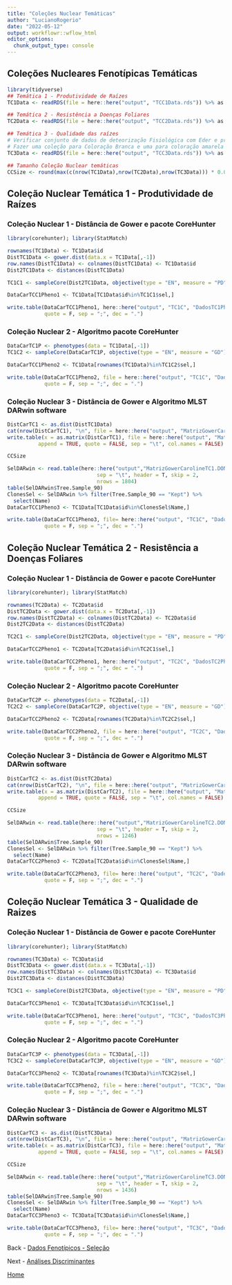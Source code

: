 ```yaml
---
title: "Coleções Nuclear Temáticas"
author: "LucianoRogerio"
date: "2022-05-12"
output: workflowr::wflow_html
editor_options:
  chunk_output_type: console
---
```


## Coleções Nucleares Fenotípicas Temáticas

```r
library(tidyverse)
## Temática 1 - Produtividade de Raízes
TC1Data <- readRDS(file = here::here("output", "TCC1Data.rds")) %>% as.data.frame

## Temática 2 - Resistência a Doenças Foliares
TC2Data <- readRDS(file = here::here("output", "TCC2Data.rds")) %>% as.data.frame

## Temática 3 - Qualidade das raízes
# Verificar conjunto de dados de deteorização Fisiológica com Eder e predições de Carotenóides e DMC com Massaine
# Fazer uma coleção para Coloração Branca e uma para coloração amarela
TC3Data <- readRDS(file = here::here("output", "TCC3Data.rds")) %>% as.data.frame

## Tamanho Coleção Nuclear temáticas
CCSize <- round(max(c(nrow(TC1Data),nrow(TC2Data),nrow(TC3Data))) * 0.05, digits = 0)

```

## Coleção Nuclear Temática 1 - Produtividade de Raízes

### Coleção Nuclear 1 - Distância de Gower e pacote CoreHunter

```r
library(corehunter); library(StatMatch)

rownames(TC1Data) <- TC1Data$id
DistTC1Data <- gower.dist(data.x = TC1Data[,-1])
row.names(DistTC1Data) <- colnames(DistTC1Data) <- TC1Data$id
Dist2TC1Data <- distances(DistTC1Data)

TC1C1 <- sampleCore(Dist2TC1Data, objective(type = "EN", measure = "PD"), size = CCSize)

DataCarTCC1Pheno1 <- TC1Data[TC1Data$id%in%TC1C1$sel,]

write.table(DataCarTCC1Pheno1, here::here("output", "TC1C", "DadosTC1Pheno1.csv"),
            quote = F, sep = ";", dec = ".")
```

### Coleção Nuclear 2 - Algoritmo pacote CoreHunter

```r
DataCarTC1P <- phenotypes(data = TC1Data[,-1])
TC1C2 <- sampleCore(DataCarTC1P, objective(type = "EN", measure = "GD"), size = CCSize)

DataCarTCC1Pheno2 <- TC1Data[rownames(TC1Data)%in%TC1C2$sel,]

write.table(DataCarTCC1Pheno2, file = here::here("output", "TC1C", "DadosTC1Pheno2.csv"),
            quote = F, sep = ";", dec = ".")
```

### Coleção Nuclear 3 - Distância de Gower e Algoritmo MLST DARwin software

```r
DistCarTC1 <- as.dist(DistTC1Data)
cat(nrow(DistCarTC1), "\n", file = here::here("output", "MatrizGowerCarolineTC1.phy"))
write.table(x = as.matrix(DistCarTC1), file = here::here("output", "MatrizGowerCarolineTC1.phy"),
          append = TRUE, quote = FALSE, sep = "\t", col.names = FALSE)

CCSize
```

```r
SelDARwin <- read.table(here::here("output","MatrizGowerCarolineTC1.DON"),
                             sep = "\t", header = T, skip = 2,
                             nrows = 1804)
table(SelDARwin$Tree.Sample_90)
ClonesSel <- SelDARwin %>% filter(Tree.Sample_90 == "Kept") %>%
  select(Name)
DataCarTCC1Pheno3 <- TC1Data[TC1Data$id%in%ClonesSel$Name,]

write.table(DataCarTCC1Pheno3, file= here::here("output", "TC1C", "DadosTC1Pheno3.csv"),
            quote = F, sep = ";", dec = ".")
```



## Coleção Nuclear Temática 2 - Resistência a Doenças Foliares

### Coleção Nuclear 1 - Distância de Gower e pacote CoreHunter

```r
library(corehunter); library(StatMatch)

rownames(TC2Data) <- TC2Data$id
DistTC2Data <- gower.dist(data.x = TC2Data[,-1])
row.names(DistTC2Data) <- colnames(DistTC2Data) <- TC2Data$id
Dist2TC2Data <- distances(DistTC2Data)

TC2C1 <- sampleCore(Dist2TC2Data, objective(type = "EN", measure = "PD"), size = CCSize)

DataCarTCC2Pheno1 <- TC2Data[TC2Data$id%in%TC2C1$sel,]

write.table(DataCarTCC2Pheno1, here::here("output", "TC2C", "DadosTC2Pheno1.csv"),
            quote = F, sep = ";", dec = ".")
```

### Coleção Nuclear 2 - Algoritmo pacote CoreHunter

```r
DataCarTC2P <- phenotypes(data = TC2Data[,-1])
TC2C2 <- sampleCore(DataCarTC2P, objective(type = "EN", measure = "GD"), size = CCSize)

DataCarTCC2Pheno2 <- TC2Data[rownames(TC2Data)%in%TC2C2$sel,]

write.table(DataCarTCC2Pheno2, file = here::here("output", "TC2C", "DadosTC2Pheno2.csv"),
            quote = F, sep = ";", dec = ".")
```

### Coleção Nuclear 3 - Distância de Gower e Algoritmo MLST DARwin software

```r
DistCarTC2 <- as.dist(DistTC2Data)
cat(nrow(DistCarTC2), "\n", file = here::here("output", "MatrizGowerCarolineTC2.phy"))
write.table(x = as.matrix(DistCarTC2), file = here::here("output", "MatrizGowerCarolineTC2.phy"),
          append = TRUE, quote = FALSE, sep = "\t", col.names = FALSE)

CCSize
```

```r
SelDARwin <- read.table(here::here("output","MatrizGowerCarolineTC2.DON"),
                             sep = "\t", header = T, skip = 2,
                             nrows = 1246)
table(SelDARwin$Tree.Sample_90)
ClonesSel <- SelDARwin %>% filter(Tree.Sample_90 == "Kept") %>%
  select(Name)
DataCarTCC2Pheno3 <- TC2Data[TC2Data$id%in%ClonesSel$Name,]

write.table(DataCarTCC2Pheno3, file= here::here("output", "TC2C", "DadosTC2Pheno3.csv"),
            quote = F, sep = ";", dec = ".")
```



## Coleção Nuclear Temática 3 - Qualidade de Raizes

### Coleção Nuclear 1 - Distância de Gower e pacote CoreHunter

```r
library(corehunter); library(StatMatch)

rownames(TC3Data) <- TC3Data$id
DistTC3Data <- gower.dist(data.x = TC3Data[,-1])
row.names(DistTC3Data) <- colnames(DistTC3Data) <- TC3Data$id
Dist2TC3Data <- distances(DistTC3Data)

TC3C1 <- sampleCore(Dist2TC3Data, objective(type = "EN", measure = "PD"), size = CCSize)

DataCarTCC3Pheno1 <- TC3Data[TC3Data$id%in%TC3C1$sel,]

write.table(DataCarTCC3Pheno1, here::here("output", "TC3C", "DadosTC3Pheno1.csv"),
            quote = F, sep = ";", dec = ".")
```

### Coleção Nuclear 2 - Algoritmo pacote CoreHunter

```r
DataCarTC3P <- phenotypes(data = TC3Data[,-1])
TC3C2 <- sampleCore(DataCarTC3P, objective(type = "EN", measure = "GD"), size = CCSize)

DataCarTCC3Pheno2 <- TC3Data[rownames(TC3Data)%in%TC3C2$sel,]

write.table(DataCarTCC3Pheno2, file = here::here("output", "TC3C", "DadosTC3Pheno2.csv"),
            quote = F, sep = ";", dec = ".")
```

### Coleção Nuclear 3 - Distância de Gower e Algoritmo MLST DARwin software

```r
DistCarTC3 <- as.dist(DistTC3Data)
cat(nrow(DistCarTC3), "\n", file = here::here("output", "MatrizGowerCarolineTC3.phy"))
write.table(x = as.matrix(DistCarTC3), file = here::here("output", "MatrizGowerCarolineTC3.phy"),
          append = TRUE, quote = FALSE, sep = "\t", col.names = FALSE)

CCSize
```

```r
SelDARwin <- read.table(here::here("output","MatrizGowerCarolineTC3.DON"),
                             sep = "\t", header = T, skip = 2,
                             nrows = 1436)
table(SelDARwin$Tree.Sample_90)
ClonesSel <- SelDARwin %>% filter(Tree.Sample_90 == "Kept") %>%
  select(Name)
DataCarTCC3Pheno3 <- TC3Data[TC3Data$id%in%ClonesSel$Name,]

write.table(DataCarTCC3Pheno3, file= here::here("output", "TC3C", "DadosTC3Pheno3.csv"),
            quote = F, sep = ";", dec = ".")
```


Back - [Dados Fenotípicos - Seleção](PhenoData.html)

Next - [Análises Discriminantes](AnDis.html)

[Home](index.html)